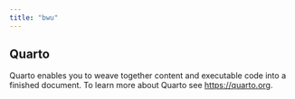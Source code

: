 ```yaml
---
title: "bwu"
---
```


## Quarto

Quarto enables you to weave together content and executable code into a finished document. To learn more about Quarto see <https://quarto.org>.
